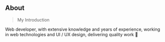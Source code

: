 ## About

> My Introduction

Web developer, with extensive knowledge and years of experience, working in web technologies and UI / UX design, delivering quality work 💯
